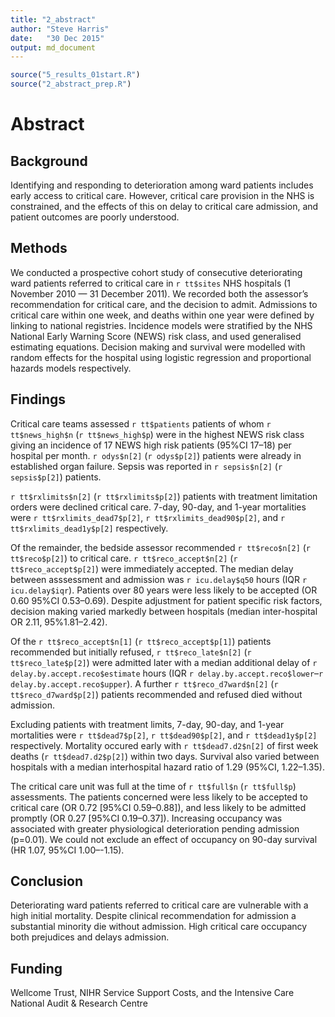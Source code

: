 ```yaml
---
title: "2_abstract"
author: "Steve Harris"
date:	"30 Dec 2015"
output: md_document
---
```

```r
source("5_results_01start.R")
source("2_abstract_prep.R")
```
# Abstract

## Background

Identifying and responding to deterioration among ward patients includes early access to critical care. However, critical care provision in the NHS is constrained, and the effects of this on delay to critical care admission, and patient outcomes are poorly understood.

## Methods

We conducted a prospective cohort study of consecutive deteriorating ward patients referred to critical care in `r tt$sites` NHS hospitals (1 November 2010 --- 31 December 2011). We recorded both the assessor's recommendation for critical care, and the decision to admit. Admissions to critical care within one week, and deaths within one year were defined by linking to national registries. Incidence models were stratified by the NHS National Early Warning Score (NEWS) risk class, and used generalised estimating equations. Decision making and survival were modelled with random effects for the hospital using logistic regression and proportional hazards models respectively. 

## Findings

Critical care teams assessed `r tt$patients` patients of whom `r tt$news_high$n` (`r tt$news_high$p`) were in the highest NEWS risk class giving an incidence of 17 NEWS high risk patients (95\%CI 17--18) per hospital per month. `r odys$n[2]` (`r odys$p[2]`) patients were already in established organ failure. Sepsis was reported in `r sepsis$n[2]` (`r sepsis$p[2]`) patients.

`r tt$rxlimits$n[2]` (`r tt$rxlimits$p[2]`) patients with treatment limitation orders were declined critical care. 7-day, 90-day, and 1-year mortalities were `r tt$rxlimits_dead7$p[2]`, `r tt$rxlimits_dead90$p[2]`, and `r tt$rxlimits_dead1y$p[2]` respectively.

Of the remainder, the bedside assessor recommended `r tt$reco$n[2]` (`r tt$reco$p[2]`) to critical care. `r tt$reco_accept$n[2]` (`r tt$reco_accept$p[2]`) were immediately accepted. The median delay between asssessment and admission was `r icu.delay$q50` hours (IQR `r icu.delay$iqr`).  Patients over 80 years were less likely to be accepted (OR 0.60 95\%CI 0.53--0.69). Despite adjustment for patient specific risk factors, decision making varied markedly between hospitals (median inter-hospital OR 2.11, 95\%1.81--2.42).

Of the `r tt$reco_accept$n[1]` (`r tt$reco_accept$p[1]`) patients recommended but initially refused, `r tt$reco_late$n[2]` (`r tt$reco_late$p[2]`) were admitted later with a median additional delay of `r delay.by.accept.reco$estimate` hours (IQR `r delay.by.accept.reco$lower`--`r delay.by.accept.reco$upper`). A further `r tt$reco_d7ward$n[2]` (`r  tt$reco_d7ward$p[2]`) patients recommended and refused died without admission.

Excluding patients with treatment limits, 7-day, 90-day, and 1-year mortalities were `r tt$dead7$p[2]`, `r tt$dead90$p[2]`, and `r tt$dead1y$p[2]` respectively. Mortality occured early with `r tt$dead7.d2$n[2]` of first week deaths (`r tt$dead7.d2$p[2]`) within two days. Survival also varied between hospitals with a median interhospital hazard ratio of 1.29 (95%CI, 1.22--1.35).

The critical care unit was full at the time of `r tt$full$n` (`r tt$full$p`) assessments. The patients concerned were less likely to be accepted to critical care (OR 0.72 [95%CI 0.59--0.88]), and less likely to be admitted promptly (OR 0.27 [95%CI 0.19--0.37]). Increasing occupancy was associated with greater physiological deterioration pending admission (p=0.01). We could not exclude an effect of occupancy on 90-day survival (HR 1.07, 95%CI 1.00–-1.15).

## Conclusion

Deteriorating ward patients referred to critical care are vulnerable with a high initial mortality. Despite clinical recommendation for admission a substantial minority die without admission. High critical care occupancy both prejudices and delays admission.

## Funding

Wellcome Trust, NIHR Service Support Costs, and the Intensive Care National Audit & Research Centre

